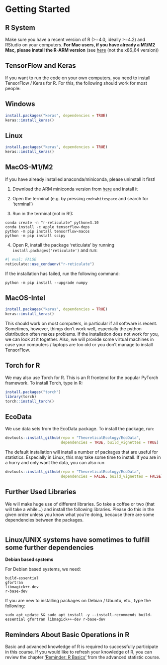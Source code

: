 # Getting Started {#sec-gettingstarted}

## R System

Make sure you have a recent version of R (\>=4.0, ideally \>=4.2) and RStudio on your computers. **For Mac users, if you have already a M1/M2 Mac, please install the R-ARM version** (see [here](https://cran.r-project.org/bin/macosx/) (not the x86_64 version))

## TensorFlow and Keras

If you want to run the code on your own computers, you need to install TensorFlow / Keras for R. For this, the following should work for most people:

::: panel-tabset
## Windows

```r
install.packages("keras", dependencies = TRUE)
keras::install_keras()
```

## Linux

```r
install.packages("keras", dependencies = TRUE)
keras::install_keras()
```

## MacOS-M1/M2

If you have already installed anaconda/miniconda, please uninstall it first!

1.  Download the ARM miniconda version from [here](https://repo.anaconda.com/miniconda/Miniconda3-latest-MacOSX-arm64.pkg) and install it

2.  Open the terminal (e.g. by pressing `cmd+whitespace` and search for 'terminal')

3.  Run in the terminal (not in R!):

```         
conda create -n "r-reticulate" python=3.10 
conda install -c apple tensorflow-deps 
python -m pip install tensorflow-macos 
python -m pip install scipy
```

4.  Open R, install the package 'reticulate' by running `install.packages('reticulate')` and run:

```r
#| eval: FALSE
reticulate::use_condaenv("r-reticulate")
```

::: callout-tip
If the installation has failed, run the following command:
```         
python -m pip install --upgrade numpy
```

:::

## MacOS-Intel

```r
install.packages("keras", dependencies = TRUE)
keras::install_keras()
```
:::

This should work on most computers, in particular if all software is recent. Sometimes, however, things don't work well, especially the python distribution often makes problems. If the installation does not work for you, we can look at it together. Also, we will provide some virtual machines in case your computers / laptops are too old or you don't manage to install TensorFlow.

## Torch for R

We may also use Torch for R. This is an R frontend for the popular PyTorch framework. To install Torch, type in R:

```r
install.packages("torch")
library(torch)
torch::install_torch()
```

## EcoData

We use data sets from the EcoData package. To install the package, run:

```r
devtools::install_github(repo = "TheoreticalEcology/EcoData", 
                         dependencies = TRUE, build_vignettes = TRUE)
```

The default installation will install a number of packages that are useful for statistics. Especially in Linux, this may take some time to install. If you are in a hurry and only want the data, you can also run

```r
devtools::install_github(repo = "TheoreticalEcology/EcoData", 
                         dependencies = FALSE, build_vignettes = FALSE)
```

## Further Used Libraries

We will make huge use of different libraries. So take a coffee or two (that will take a while...) and install the following libraries. Please do this in the given order unless you know what you're doing, because there are some dependencies between the packages.

```r
```

## Linux/UNIX systems have sometimes to fulfill some further dependencies

**Debian based systems**

For Debian based systems, we need:

```         
build-essential
gfortran
libmagick++-dev
r-base-dev
```

If you are new to installing packages on Debian / Ubuntu, etc., type the following:

```         
sudo apt update && sudo apt install -y --install-recommends build-essential gfortran libmagick++-dev r-base-dev
```

## Reminders About Basic Operations in R

Basic and advanced knowledge of R is required to successfully participate in this course. If you would like to refresh your knowledge of R, you can review the chapter ['Reminder: R Basics'](https://theoreticalecology.github.io/AdvancedBiostatistics/reminder.html) from the advanced statistic course.
